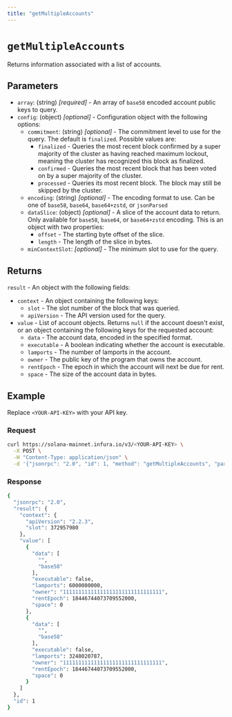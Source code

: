 ```yaml
---
title: "getMultipleAccounts"
---
```



# `getMultipleAccounts`

Returns information associated with a list of accounts. <CreditCost network="solana" method="getMultipleAccounts" />

## Parameters

- `array`: (string) _[required]_ - An array of `base58` encoded account public keys to query.
- `config`: (object) _[optional]_  - Configuration object with the following options:
    - `commitment`: (string) _[optional]_  - The commitment level to use for the query. The default is `finalized`. Possible values are:
        - `finalized` - Queries the most recent block confirmed by a super majority of the cluster as having
            reached maximum lockout, meaning the cluster has recognized this block as finalized.
        - `confirmed` - Queries the most recent block that has been voted on by a super majority of the cluster.
        - `processed` - Queries its most recent block. The block may still be skipped by the cluster.
    - `encoding`: (string) _[optional]_ - The encoding format to use. Can be one of `base58`, `base64`, `base64+zstd`,
        or `jsonParsed`
    - `dataSlice`: (object) _[optional]_ - A slice of the account data to return. Only available for `base58`, `base64`,
        or `base64+zstd` encoding. This is an object with two properties:
        - `offset` - The starting byte offset of the slice.
        - `length` - The length of the slice in bytes.
    - `minContextSlot`: _[optional]_ - The minimum slot to use for the query.

## Returns

`result` - An object with the following fields:

- `context` - An object containing the following keys:
    - `slot` - The slot number of the block that was queried.
    - `apiVersion` - The API version used for the query.
- `value` - List of account objects. Returns `null` if the account doesn't exist, or an object containing
    the following keys for the requested account:
    - `data` - The account data, encoded in the specified format.
    - `executable` - A boolean indicating whether the account is executable.
    - `lamports` - The number of lamports in the account.
    - `owner` - The public key of the program that owns the account.
    - `rentEpoch` - The epoch in which the account will next be due for rent.
    - `space` - The size of the account data in bytes.

## Example

Replace `<YOUR-API-KEY>` with your API key.

### Request

<Tabs>
  <TabItem value="curl">

  ```bash
  curl https://solana-mainnet.infura.io/v3/<YOUR-API-KEY> \
    -X POST \
    -H "Content-Type: application/json" \
    -d '{"jsonrpc": "2.0", "id": 1, "method": "getMultipleAccounts", "params": [["7cVfgArCheMR6Cs4t6vz5rfnqd56vZq4ndaBrY5xkxXy", "ANVUJaJoVaJZELtV2AvRp7V5qPV1B84o29zAwDhPj1c2"], {"encoding": "base58"}]}'
  ```

  </TabItem>
</Tabs>

### Response

<Tabs>
  <TabItem value="JSON">

  ```bash
  {
    "jsonrpc": "2.0",
    "result": {
      "context": {
        "apiVersion": "2.2.3",
        "slot": 372957980
      },
      "value": [
        {
          "data": [
            "",
            "base58"
          ],
          "executable": false,
          "lamports": 6000000000,
          "owner": "11111111111111111111111111111111",
          "rentEpoch": 18446744073709552000,
          "space": 0
        },
        {
          "data": [
            "",
            "base58"
          ],
          "executable": false,
          "lamports": 3248020787,
          "owner": "11111111111111111111111111111111",
          "rentEpoch": 18446744073709552000,
          "space": 0
        }
      ]
    },
    "id": 1
  }
  ```

  </TabItem>
</Tabs>